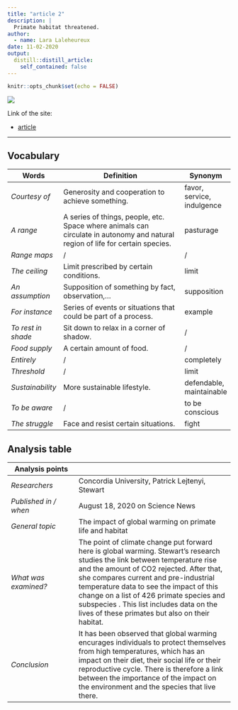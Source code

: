 ```yaml
---
title: "article 2"
description: |
  Primate habitat threatened.
author:
  - name: Lara Laleheureux
date: 11-02-2020
output:
  distill::distill_article:
    self_contained: false
---
```


```r
knitr::opts_chunk$set(echo = FALSE)
```

![](monkeys.jpg)

Link of the site:

* [article](https://www.sciencedaily.com/releases/2020/08/200818142111.htm)

***

## **Vocabulary**

Words          |Definition                               |Synonym
---------------|-----------------------------------------|-------------
*Courtesy of*|Generosity and cooperation to achieve something.|favor, service, indulgence
*A range*|A series of things, people, etc. Space where animals can circulate in autonomy and natural region of life for certain species.|pasturage
*Range maps*|/|/
*The ceiling*|Limit prescribed by certain conditions.|limit
*An assumption*|Supposition of something by fact, observation,...|supposition 
*For instance*|Series of events or situations that could be part of a process.|example
*To rest in shade*|Sit down to relax in a corner of shadow.|/
*Food supply*|A certain amount of food.|/
*Entirely*|/|completely
*Threshold*|/|limit
*Sustainability*|More sustainable lifestyle.|defendable, maintainable
*To be aware*|/|to be conscious
*The struggle*|Face and resist certain situations.| fight



## **Analysis table**

**Analysis points**   |
----------------------|-------------------------------------------------
*Researchers*         |Concordia University, Patrick Lejtenyi, Stewart
*Published in / when* |August 18, 2020 on Science News
*General topic*       |The impact of global warming on primate life and habitat
*What was examined?*  |The point of climate change put forward here is global warming. Stewart’s research studies the link between temperature rise and the amount of CO2 rejected. After that, she compares current and pre-industrial temperature data to see the impact of this change on a list of 426 primate species and subspecies . This list includes data on the lives of these primates but also on their habitat. 
*Conclusion*       |It has been observed that global warming encurages individuals to protect themselves from high temperatures, which has an impact on their diet, their social life or their reproductive cycle. There is therefore a link between the importance of the impact on the environment and the species that live there. 
